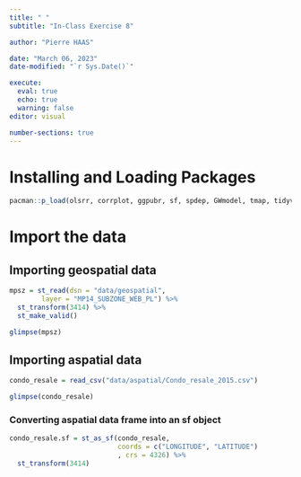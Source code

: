 ```yaml
---
title: " "
subtitle: "In-Class Exercise 8"

author: "Pierre HAAS"

date: "March 06, 2023"
date-modified: "`r Sys.Date()`"

execute:
  eval: true
  echo: true
  warning: false
editor: visual

number-sections: true
---
```


# Installing and Loading Packages

```r
pacman::p_load(olsrr, corrplot, ggpubr, sf, spdep, GWmodel, tmap, tidyverse, gtsummary)
```

# Import the data

## Importing geospatial data

```r
mpsz = st_read(dsn = "data/geospatial",
        layer = "MP14_SUBZONE_WEB_PL") %>%
  st_transform(3414) %>%
  st_make_valid()
```

```r
glimpse(mpsz)
```

## Importing aspatial data

```r
condo_resale = read_csv("data/aspatial/Condo_resale_2015.csv")
```

```r
glimpse(condo_resale)
```

### Converting aspatial data frame into an sf object

```r
condo_resale.sf = st_as_sf(condo_resale,
                           coords = c("LONGITUDE", "LATITUDE")
                           , crs = 4326) %>%
  st_transform(3414)
```
